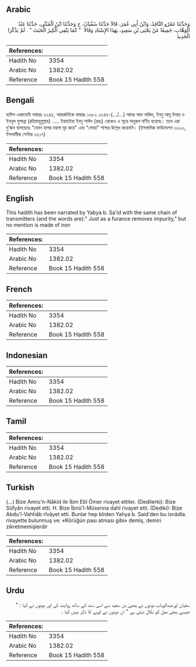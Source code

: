 ## Arabic


<div dir="rtl" lang="ar" style={{fontSize:'larger',backgroundColor:'#f8f9fa',padding:20}}>
وَحَدَّثَنَا عَمْرٌو النَّاقِدُ، وَابْنُ أَبِي عُمَرَ، قَالاَ حَدَّثَنَا سُفْيَانُ، ح وَحَدَّثَنَا ابْنُ الْمُثَنَّى، حَدَّثَنَا عَبْدُ الْوَهَّابِ، جَمِيعًا عَنْ يَحْيَى بْنِ سَعِيدٍ، بِهَذَا الإِسْنَادِ وَقَالاَ ‏ "‏ كَمَا يَنْفِي الْكِيرُ الْخَبَثَ "‏ ‏.‏ لَمْ يَذْكُرَا الْحَدِيدَ
</div>
<div style={{backgroundColor:'#f8f9fa',padding:20, marginBottom: 10}}><table> <thead> <tr> <th>References:</th> <th></th> </tr> </thead> <tbody><tr><td>Hadith No</td><td>3354</td></tr><tr><td>Arabic No</td><td>1382.02</td></tr><tr><td>Reference</td><td>Book 15 Hadith 558</td></tr></tbody></table></div>

## Bengali


<div dir="ltr" lang="bn" style={{fontSize:'larger',backgroundColor:'#f8f9fa',padding:20}}>
হাদিস একাডেমি নাম্বারঃ ৩২৪৫, আন্তর্জাতিক নাম্বারঃ ১৩৮২ ৩২৪৫-(.../...) আমর আন নাকিদ, ইবনু আবূ উমার ও ইবনুল মুসান্না (রহিমাহুমুল্লাহ) ..... ইয়াহইয়া ইবনু সাঈদ (রহঃ) থেকেও এ সূত্রে অনুরূপ বর্ণিত হয়েছে। তবে এরা দু’জন বলেছেনঃ “যেমন হাপর ময়লা দূর করে" এবং "লোহা" শব্দের উল্লেখ করেননি। (ইসলামিক ফাউন্ডেশন ৩২২০, ইসলামীক সেন্টার ৩২১৭)
</div>
<div style={{backgroundColor:'#f8f9fa',padding:20, marginBottom: 10}}><table> <thead> <tr> <th>References:</th> <th></th> </tr> </thead> <tbody><tr><td>Hadith No</td><td>3354</td></tr><tr><td>Arabic No</td><td>1382.02</td></tr><tr><td>Reference</td><td>Book 15 Hadith 558</td></tr></tbody></table></div>

## English


<div dir="ltr" lang="en" style={{fontSize:'larger',backgroundColor:'#f8f9fa',padding:20}}>
This hadith has been narrated by Yabya b. Sa'id with the same chain of transmitters (and the words are):" Just as a furance removes impurity," but no mention is made of iron
</div>
<div style={{backgroundColor:'#f8f9fa',padding:20, marginBottom: 10}}><table> <thead> <tr> <th>References:</th> <th></th> </tr> </thead> <tbody><tr><td>Hadith No</td><td>3354</td></tr><tr><td>Arabic No</td><td>1382.02</td></tr><tr><td>Reference</td><td>Book 15 Hadith 558</td></tr></tbody></table></div>

## French


<div dir="ltr" lang="fr" style={{fontSize:'larger',backgroundColor:'#f8f9fa',padding:20}}>

</div>
<div style={{backgroundColor:'#f8f9fa',padding:20, marginBottom: 10}}><table> <thead> <tr> <th>References:</th> <th></th> </tr> </thead> <tbody><tr><td>Hadith No</td><td>3354</td></tr><tr><td>Arabic No</td><td>1382.02</td></tr><tr><td>Reference</td><td>Book 15 Hadith 558</td></tr></tbody></table></div>

## Indonesian


<div dir="ltr" lang="id" style={{fontSize:'larger',backgroundColor:'#f8f9fa',padding:20}}>

</div>
<div style={{backgroundColor:'#f8f9fa',padding:20, marginBottom: 10}}><table> <thead> <tr> <th>References:</th> <th></th> </tr> </thead> <tbody><tr><td>Hadith No</td><td>3354</td></tr><tr><td>Arabic No</td><td>1382.02</td></tr><tr><td>Reference</td><td>Book 15 Hadith 558</td></tr></tbody></table></div>

## Tamil


<div dir="ltr" lang="ta" style={{fontSize:'larger',backgroundColor:'#f8f9fa',padding:20}}>

</div>
<div style={{backgroundColor:'#f8f9fa',padding:20, marginBottom: 10}}><table> <thead> <tr> <th>References:</th> <th></th> </tr> </thead> <tbody><tr><td>Hadith No</td><td>3354</td></tr><tr><td>Arabic No</td><td>1382.02</td></tr><tr><td>Reference</td><td>Book 15 Hadith 558</td></tr></tbody></table></div>

## Turkish


<div dir="ltr" lang="tr" style={{fontSize:'larger',backgroundColor:'#f8f9fa',padding:20}}>
(…) Bize Amru'n-Nâkid ile İbm Ebî Ömer rivayet ettiler. (Dedilerki): Bize Süfyân rivayet etti. H. Bize İbnü'l-Müsenna dahî rivayet etti. (Dediki): Bize Abdu'l-Vahhâb rîvâyet etti. Bunlar hep bîrden Yahya b. Said'den bu isnâdla. rivayette bulunmuş ve: «Körüğün pası atması gibi» demiş, demiri zikretmemişlerdir
</div>
<div style={{backgroundColor:'#f8f9fa',padding:20, marginBottom: 10}}><table> <thead> <tr> <th>References:</th> <th></th> </tr> </thead> <tbody><tr><td>Hadith No</td><td>3354</td></tr><tr><td>Arabic No</td><td>1382.02</td></tr><tr><td>Reference</td><td>Book 15 Hadith 558</td></tr></tbody></table></div>

## Urdu


<div dir="rtl" lang="ur" style={{fontSize:'larger',backgroundColor:'#f8f9fa',padding:20}}>
سفیان اورعبدالوہاب دونوں نے یحییٰ بن سعید سے اسی سند کے ساتھ روایت کی اور دونوں نے کہا : " جیسے بھٹی میل کو نکال دیتی ہے " ان دونوں نے لوہے کا ذکر نہیں کیا ۔
</div>
<div style={{backgroundColor:'#f8f9fa',padding:20, marginBottom: 10}}><table> <thead> <tr> <th>References:</th> <th></th> </tr> </thead> <tbody><tr><td>Hadith No</td><td>3354</td></tr><tr><td>Arabic No</td><td>1382.02</td></tr><tr><td>Reference</td><td>Book 15 Hadith 558</td></tr></tbody></table></div>